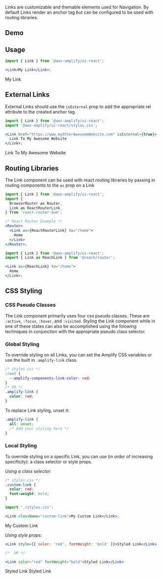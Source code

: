 
Links are customizable and themable elements used for Navigation. By default Links render an anchor tag but can be configured to be used with routing libraries.

## Demo

<LinkDemo />

## Usage

```jsx
import { Link } from '@aws-amplify/ui-react';

<Link>My Link</Link>;
```

<Example>
  <AmplifyLink>My Link</AmplifyLink>
</Example>

## External Links

External Links should use the `isExternal` prop to add the appropriate rel attribute to the created anchor tag.

```jsx
import { Link } from '@aws-amplify/ui-react';
import '@aws-amplify/ui-react/styles.css';

<Link href="https://www.myOtherAwesomeWebsite.com" isExternal={true}>
  Link To My Awesome Website
</Link>;
```

<Example>
  <AmplifyLink href="https://www.myOtherAwesomeWebsite.com" isExternal={true}>
    Link To My Awesome Website
  </AmplifyLink>
</Example>

## Routing Libraries

The Link component can be used with react routing libraries by passing in routing components to the `as` prop on a Link

```jsx
import { Link } from '@aws-amplify/ui-react';
import {
  BrowserRouter as Router,
  Link as ReactRouterLink,
} from 'react-router-dom';

/* React Router Example */
<Router>
  <Link as={ReactRouterLink} to="/home">
    Home
  </Link>
</Router>;
```

```jsx
import { Link } from '@aws-amplify/ui-react';
import { Link as ReachLink } from '@reach/router';

<Link as={ReachLink} to="/home">
  Home
</Link>;
```

## CSS Styling

### CSS Pseudo Classes

The Link component primarily uses four css pseudo classes. These are `:active`, `:focus`, `:hover`, and `:visited`. Styling the Link component while in one of these states can also be accomplished using the folowing techniques in conjunction with the appropriate pseudo class selector.

### Global Styling

To override styling on all Links, you can set the Amplify CSS variables or use the built in `.amplify-link` class.

```css
/* styles.css */
:root {
  --amplify-components-link-color: red;
}
/* OR */
.amplify-link {
  color: red;
}
```

To replace Link styling, unset it:

```css
.amplify-link {
  all: unset;
  /* Add your styling here */
}
```

### Local Styling

To override styling on a specific Link, you can use (in order of increasing specificity): a class selector or style props.

_Using a class selector:_

```css
/* styles.css */
.custom-link {
  color: red;
  font-weight: bold;
}
```

```jsx
import './styles.css';

<Link className="custom-link">My Custom Link</Link>;
```

<Example>
  <AmplifyLink className="custom-link">My Custom Link</AmplifyLink>
</Example>

_Using style props:_

```jsx
<Link style={{ color: 'red', fontWeight: 'bold' }}>Styled Link</Link>

/*  OR */

<Link color="red" fontWeight="bold">Styled Link</Link>
```

<Example>
  <AmplifyLink style={{ color: 'red', fontWeight: 'bold' }}>Styled Link</AmplifyLink>

  <AmplifyLink color="red" fontWeight="bold">
    Styled Link
  </AmplifyLink>
</Example>
